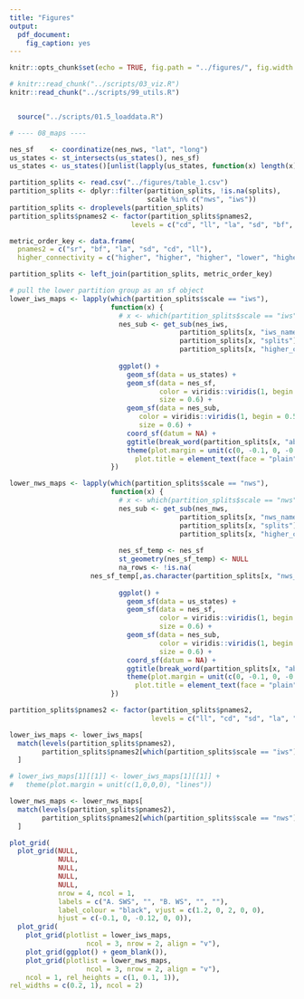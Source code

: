 ```yaml
---
title: "Figures"
output:
  pdf_document:
    fig_caption: yes
---
```


```r
knitr::opts_chunk$set(echo = TRUE, fig.path = "../figures/", fig.width = 5, fig.height = 6)
```

```r
# knitr::read_chunk("../scripts/03_viz.R")
knitr::read_chunk("../scripts/99_utils.R")
```

```r

```

```r
  source("../scripts/01.5_loaddata.R")
```

```r

# ---- 08_maps ----

nes_sf    <- coordinatize(nes_nws, "lat", "long")
us_states <- st_intersects(us_states(), nes_sf)
us_states <- us_states()[unlist(lapply(us_states, function(x) length(x) > 0)),]

partition_splits <- read.csv("../figures/table_1.csv")
partition_splits <- dplyr::filter(partition_splits, !is.na(splits), 
                                  scale %in% c("nws", "iws"))
partition_splits <- droplevels(partition_splits)
partition_splits$pnames2 <- factor(partition_splits$pnames2, 
                              levels = c("cd", "ll", "la", "sd", "bf", "sr"))

metric_order_key <- data.frame(
  pnames2 = c("sr", "bf", "la", "sd", "cd", "ll"), 
  higher_connectivity = c("higher", "higher", "higher", "lower", "higher", "higher"))

partition_splits <- left_join(partition_splits, metric_order_key)

# pull the lower partition group as an sf object
lower_iws_maps <- lapply(which(partition_splits$scale == "iws"), 
                         function(x) {
                           # x <- which(partition_splits$scale == "iws")[3]
                           nes_sub <- get_sub(nes_iws, 
                                          partition_splits[x, "iws_names"],
                                          partition_splits[x, "splits"], 
                                          partition_splits[x, "higher_connectivity"])
                           
                           ggplot() + 
                             geom_sf(data = us_states) +
                             geom_sf(data = nes_sf, 
                                     color = viridis::viridis(1, begin = 0),
                                     size = 0.6) + 
                             geom_sf(data = nes_sub, 
                                color = viridis::viridis(1, begin = 0.5), 
                                size = 0.6) + 
                             coord_sf(datum = NA) + 
                             ggtitle(break_word(partition_splits[x, "abb"], 12)) + 
                             theme(plot.margin = unit(c(0, -0.1, 0, -0.1), "cm"),
                               plot.title = element_text(face = "plain", size = 12))
                         })

lower_nws_maps <- lapply(which(partition_splits$scale == "nws"), 
                         function(x) {
                           # x <- which(partition_splits$scale == "nws")[1]
                           nes_sub <- get_sub(nes_nws, 
                                          partition_splits[x, "nws_names"],
                                          partition_splits[x, "splits"], 
                                          partition_splits[x, "higher_connectivity"])
                           
                           nes_sf_temp <- nes_sf
                           st_geometry(nes_sf_temp) <- NULL
                           na_rows <- !is.na(
                    nes_sf_temp[,as.character(partition_splits[x, "nws_names"])])
                           
                           ggplot() + 
                             geom_sf(data = us_states) +
                             geom_sf(data = nes_sf, 
                                     color = viridis::viridis(1, begin = 0),
                                     size = 0.6) + 
                             geom_sf(data = nes_sub,
                                     color = viridis::viridis(1, begin = 0.5), 
                                     size = 0.6) + 
                             coord_sf(datum = NA) + 
                             ggtitle(break_word(partition_splits[x, "abb"], 12)) + 
                             theme(plot.margin = unit(c(0, -0.1, 0, -0.1), "cm"), 
                               plot.title = element_text(face = "plain", size  = 12))
                         })

partition_splits$pnames2 <- factor(partition_splits$pnames2, 
                                   levels = c("ll", "cd", "sd", "la", "bf", "sr"))

lower_iws_maps <- lower_iws_maps[
  match(levels(partition_splits$pnames2), 
        partition_splits$pnames2[which(partition_splits$scale == "iws")])
  ]

# lower_iws_maps[1][[1]] <- lower_iws_maps[1][[1]] + 
#   theme(plot.margin = unit(c(1,0,0,0), "lines"))

lower_nws_maps <- lower_nws_maps[
  match(levels(partition_splits$pnames2), 
        partition_splits$pnames2[which(partition_splits$scale == "nws")])
  ]

plot_grid(
  plot_grid(NULL,
            NULL, 
            NULL,
            NULL,
            NULL, 
            nrow = 4, ncol = 1,
            labels = c("A. SWS", "", "B. WS", "", ""), 
            label_colour = "black", vjust = c(1.2, 0, 2, 0, 0), 
            hjust = c(-0.1, 0, -0.12, 0, 0)),
  plot_grid(
    plot_grid(plotlist = lower_iws_maps, 
                   ncol = 3, nrow = 2, align = "v"),
    plot_grid(ggplot() + geom_blank()),
    plot_grid(plotlist = lower_nws_maps,
                   ncol = 3, nrow = 2, align = "v"), 
    ncol = 1, rel_heights = c(1, 0.1, 1)), 
rel_widths = c(0.2, 1), ncol = 2)
```
